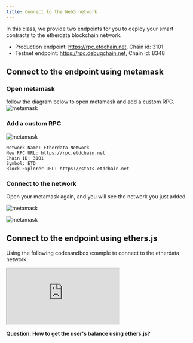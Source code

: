 ```yaml
---
title: Connect to the Web3 network
---
```


In this class, we provide two endpoints for you to deploy your smart contracts to the 
etherdata blockchain network.

- Production endpoint: https://rpc.etdchain.net, Chain id: 3101
- Testnet endpoint: https://rpc.debugchain.net, Chain id: 8348

## Connect to the endpoint using metamask

### Open metamask

follow the diagram below to open metamask and add a custom RPC.
![metamask](./images/connect1.png)

### Add a custom RPC

![metamask](./images/connect2.png)

```
Network Name: Etherdata Network
New RPC URL: https://rpc.etdchain.net
Chain ID: 3101
Symbol: ETD
Block Explorer URL: https://stats.etdchain.net
```

### Connect to the network

Open your metamask again, and you will see the network you just added.

![metamask](./images/connect3.png)

![metamask](./images/connect4.png)

## Connect to the endpoint using ethers.js

Using the following codesandbox example to connect to the etherdata network.

<iframe src="https://codesandbox.io/embed/web3-connect-0ngc1e?expanddevtools=1&fontsize=14&hidenavigation=1&theme=dark&view=editor"
     style={{width: "100%", height: "500px", border: "0", borderRadius: "4px", overflow: "hidden"}}
     title="Web3 connect"
     allow="accelerometer; ambient-light-sensor; camera; encrypted-media; geolocation; gyroscope; hid; microphone; midi; payment; usb; vr; xr-spatial-tracking"
     sandbox="allow-forms allow-modals allow-popups allow-presentation allow-same-origin allow-scripts"
   ></iframe>

**Question: How to get the user's balance using ethers.js?**